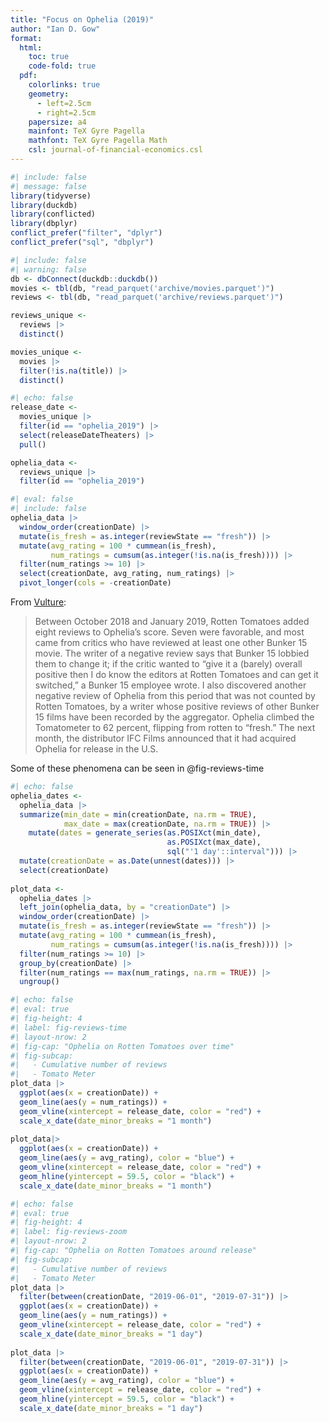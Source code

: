 ```yaml
---
title: "Focus on Ophelia (2019)"
author: "Ian D. Gow"
format: 
  html:
    toc: true
    code-fold: true
  pdf:
    colorlinks: true
    geometry:
      - left=2.5cm
      - right=2.5cm
    papersize: a4
    mainfont: TeX Gyre Pagella
    mathfont: TeX Gyre Pagella Math
    csl: journal-of-financial-economics.csl
---
```


```r
#| include: false
#| message: false
library(tidyverse)
library(duckdb)
library(conflicted)
library(dbplyr)
conflict_prefer("filter", "dplyr")
conflict_prefer("sql", "dbplyr")
```

```r
#| include: false
#| warning: false
db <- dbConnect(duckdb::duckdb())
movies <- tbl(db, "read_parquet('archive/movies.parquet')")
reviews <- tbl(db, "read_parquet('archive/reviews.parquet')")

reviews_unique <-
  reviews |> 
  distinct() 

movies_unique <-
  movies |> 
  filter(!is.na(title)) |> 
  distinct() 
```

```r
#| echo: false
release_date <- 
  movies_unique |>
  filter(id == "ophelia_2019") |>
  select(releaseDateTheaters) |>
  pull()

ophelia_data <- 
  reviews_unique |> 
  filter(id == "ophelia_2019")
```

```r
#| eval: false
#| include: false
ophelia_data |> 
  window_order(creationDate) |> 
  mutate(is_fresh = as.integer(reviewState == "fresh")) |> 
  mutate(avg_rating = 100 * cummean(is_fresh), 
         num_ratings = cumsum(as.integer(!is.na(is_fresh)))) |> 
  filter(num_ratings >= 10) |>
  select(creationDate, avg_rating, num_ratings) |>
  pivot_longer(cols = -creationDate)
```

From [Vulture](https://www.vulture.com/article/rotten-tomatoes-movie-rating.html):

> Between October 2018 and January 2019, Rotten Tomatoes added eight reviews to Ophelia's score.
> Seven were favorable, and most came from critics who have reviewed at least one other Bunker 15 movie.
> The writer of a negative review says that Bunker 15 lobbied them to change it; if the critic wanted to "give it a (barely) overall positive then I do know the editors at Rotten Tomatoes and can get it switched," a Bunker 15 employee wrote.
> I also discovered another negative review of Ophelia from this period that was not counted by Rotten Tomatoes, by a writer whose positive reviews of other Bunker 15 films have been recorded by the aggregator.
> Ophelia climbed the Tomatometer to 62 percent, flipping from rotten to "fresh." The next month, the distributor IFC Films announced that it had acquired Ophelia for release in the U.S.

Some of these phenomena can be seen in @fig-reviews-time

```r
#| echo: false
ophelia_dates <-
  ophelia_data |> 
  summarize(min_date = min(creationDate, na.rm = TRUE),
            max_date = max(creationDate, na.rm = TRUE)) |>
    mutate(dates = generate_series(as.POSIXct(min_date), 
                                   as.POSIXct(max_date), 
                                   sql("'1 day'::interval"))) |>
  mutate(creationDate = as.Date(unnest(dates))) |>
  select(creationDate)
  
plot_data <-
  ophelia_dates |>
  left_join(ophelia_data, by = "creationDate") |> 
  window_order(creationDate) |> 
  mutate(is_fresh = as.integer(reviewState == "fresh")) |> 
  mutate(avg_rating = 100 * cummean(is_fresh), 
         num_ratings = cumsum(as.integer(!is.na(is_fresh)))) |> 
  filter(num_ratings >= 10) |>
  group_by(creationDate) |>
  filter(num_ratings == max(num_ratings, na.rm = TRUE)) |>
  ungroup() 
```

```r
#| echo: false
#| eval: true 
#| fig-height: 4
#| label: fig-reviews-time
#| layout-nrow: 2
#| fig-cap: "Ophelia on Rotten Tomatoes over time"
#| fig-subcap: 
#|   - Cumulative number of reviews
#|   - Tomato Meter
plot_data |> 
  ggplot(aes(x = creationDate)) + 
  geom_line(aes(y = num_ratings)) +
  geom_vline(xintercept = release_date, color = "red") +
  scale_x_date(date_minor_breaks = "1 month")
 
plot_data|> 
  ggplot(aes(x = creationDate)) + 
  geom_line(aes(y = avg_rating), color = "blue") +
  geom_vline(xintercept = release_date, color = "red") +
  geom_hline(yintercept = 59.5, color = "black") +
  scale_x_date(date_minor_breaks = "1 month")
```

```r
#| echo: false
#| eval: true 
#| fig-height: 4
#| label: fig-reviews-zoom
#| layout-nrow: 2
#| fig-cap: "Ophelia on Rotten Tomatoes around release"
#| fig-subcap: 
#|   - Cumulative number of reviews
#|   - Tomato Meter
plot_data |> 
  filter(between(creationDate, "2019-06-01", "2019-07-31")) |>
  ggplot(aes(x = creationDate)) + 
  geom_line(aes(y = num_ratings)) +
  geom_vline(xintercept = release_date, color = "red") +
  scale_x_date(date_minor_breaks = "1 day")
 
plot_data |> 
  filter(between(creationDate, "2019-06-01", "2019-07-31")) |>
  ggplot(aes(x = creationDate)) + 
  geom_line(aes(y = avg_rating), color = "blue") +
  geom_vline(xintercept = release_date, color = "red") +
  geom_hline(yintercept = 59.5, color = "black") +
  scale_x_date(date_minor_breaks = "1 day")
```
